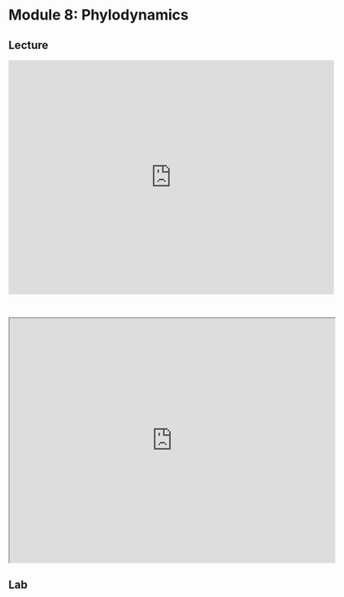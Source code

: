 # Module 8: Phylodynamics

## Lecture

<iframe width="640" height="460" src="https://www.youtube.com/embed/U6OWfJ8Yi4U?si=YBXpI764KdJ5TSKf" title="YouTube video player" frameborder="0" allow="accelerometer; autoplay; clipboard-write; encrypted-media; gyroscope; picture-in-picture; web-share" referrerpolicy="strict-origin-when-cross-origin" allowfullscreen></iframe>

<br>

<iframe src="https://drive.google.com/file/d/1ABNLRMHUCdL2OeN5OHEPbO8WuM4LsarX/preview" width="640" height="480" allow="autoplay"></iframe>

## Lab
